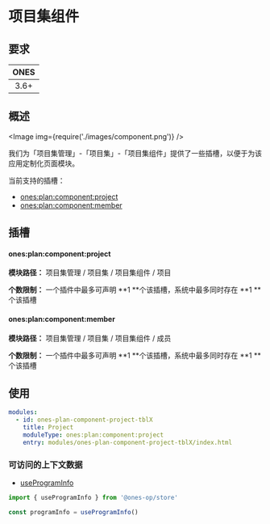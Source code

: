 
# 项目集组件

## 要求

| **ONES** |
| :------: |
|   3.6+   |

## 概述

<Image img={require('./images/component.png')} />

我们为「项目集管理」-「项目集」-「项目集组件」提供了一些插槽，以便于为该应用定制化页面模块。

当前支持的插槽：

- [ones:plan:component:project](#onesplancomponentproject)
- [ones:plan:component:member](#onesplancomponentmember)

## 插槽

#### ones:plan:component:project

**模块路径：** 项目集管理 / 项目集 / 项目集组件 / 项目

**个数限制：** 一个插件中最多可声明 **1 **个该插槽，系统中最多同时存在 **1 **个该插槽

#### ones:plan:component:member

**模块路径：** 项目集管理 / 项目集 / 项目集组件 / 成员

**个数限制：** 一个插件中最多可声明 **1 **个该插槽，系统中最多同时存在 **1 **个该插槽

## 使用

```yaml
modules:
  - id: ones-plan-component-project-tblX
    title: Project
    moduleType: ones:plan:component:project
    entry: modules/ones-plan-component-project-tblX/index.html
```

### 可访问的上下文数据

- [useProgramInfo](../../../../../reference/packages/store/store.md#useProgramInfo)

```ts
import { useProgramInfo } from '@ones-op/store'

const programInfo = useProgramInfo()
```
